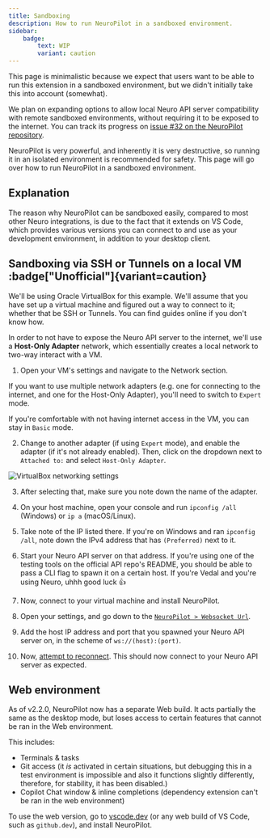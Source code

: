 ```yaml
---
title: Sandboxing
description: How to run NeuroPilot in a sandboxed environment.
sidebar:
    badge:
        text: WIP
        variant: caution
---
```



<Aside>

This page is minimalistic because we expect that users want to be able to run this extension in a sandboxed environment, but we didn't initially take this into account (somewhat).

We plan on expanding options to allow local Neuro API server compatibility with remote sandboxed environments, without requiring it to be exposed to the internet.
You can track its progress on [issue #32 on the NeuroPilot repository](https://github.com/VSC-NeuroPilot/neuropilot/issue/32).

</Aside>

NeuroPilot is very powerful, and inherently it is very destructive, so running it in an isolated environment is recommended for safety. This page will go over how to run NeuroPilot in a sandboxed environment.

## Explanation

The reason why NeuroPilot can be sandboxed easily, compared to most other Neuro integrations, is due to the fact that it extends on VS Code, which provides various versions you can connect to and use as your development environment, in addition to your desktop client.

## Sandboxing via SSH or Tunnels on a local VM :badge["Unofficial"]{variant=caution}

We'll be using Oracle VirtualBox for this example.
We'll assume that you have set up a virtual machine and figured out a way to connect to it; whether that be SSH or Tunnels.
You can find guides online if you don't know how.

In order to not have to expose the Neuro API server to the internet, we'll use a **Host-Only Adapter** network, which essentially creates a local network to two-way interact with a VM.

1. Open your VM's settings and navigate to the Network section.

<Aside type="tip">

If you want to use multiple network adapters (e.g. one for connecting to the internet, and one for the Host-Only Adapter), you'll need to switch to `Expert` mode.

If you're comfortable with not having internet access in the VM, you can stay in `Basic` mode.

</Aside>

2. Change to another adapter (if using `Expert` mode), and enable the adapter (if it's not already enabled). Then, click on the dropdown next to `Attached to:` and select `Host-Only Adapter`.

<Image src={VBoxHostOnlyAdapter} alt="VirtualBox networking settings" />

3. After selecting that, make sure you note down the name of the adapter.

4. On your host machine, open your console and run `ipconfig /all` (Windows) or `ip a` (macOS/Linux).

5. Take note of the IP listed there. If you're on Windows and ran `ipconfig /all`, note down the IPv4 address that has `(Preferred)` next to it.

6. Start your Neuro API server on that address. If you're using one of the testing tools on the official API repo's README, you should be able to pass a CLI flag to spawn it on a certain host. If you're Vedal and you're using Neuro, uhhh good luck :thumbsup:

7. Now, connect to your virtual machine and install NeuroPilot.

8. Open your settings, and go down to the [`NeuroPilot > Websocket Url`](/docs/client/reference/settings#websocket-url).

9. Add the host IP address and port that you spawned your Neuro API server on, in the scheme of `ws://(host):(port)`.

10. Now, [attempt to reconnect](/docs/client/reference/commands#reconnect). This should now connect to your Neuro API server as expected.

## Web environment

As of v2.2.0, NeuroPilot now has a separate Web build. It acts partially the same as the desktop mode, but loses access to certain features that cannot be ran in the Web environment.

This includes:

- Terminals & tasks
- Git access (it *is* activated in certain situations, but debugging this in a test environment is impossible and also it functions slightly differently, therefore, for stability, it has been disabled.)
- Copilot Chat window & inline completions (dependency extension can't be ran in the web environment)

To use the web version, go to [vscode.dev](https://vscode.dev) (or any web build of VS Code, such as `github.dev`), and install NeuroPilot.
